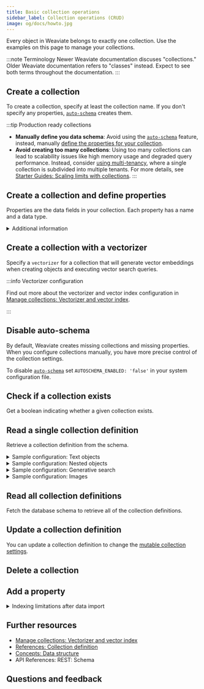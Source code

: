 ```yaml
---
title: Basic collection operations
sidebar_label: Collection operations (CRUD)
image: og/docs/howto.jpg
---
```



Every object in Weaviate belongs to exactly one collection. Use the examples on this page to manage your collections.

:::note Terminology
Newer Weaviate documentation discuses "collections." Older Weaviate documentation refers to "classes" instead. Expect to see both terms throughout the documentation.
:::


<VectorConfigSyntax />

## Create a collection

To create a collection, specify at least the collection name. If you don't specify any properties, [`auto-schema`](https://www.google.com/search?q=../config-refs/collections.mdx%23auto-schema) creates them.


<InitialCaps />

<Tabs groupId="languages">
  <TabItem value="py" label="Python">
    <FilteredTextBlock
      text={PyCode}
      startMarker="# START BasicCreateCollection"
      endMarker="# END BasicCreateCollection"
      language="py"
    />
  </TabItem>
  <TabItem value="js" label="JS/TS">
    <FilteredTextBlock
      text={TSCode}
      startMarker="// START BasicCreateCollection"
      endMarker="// END BasicCreateCollection"
      language="ts"
    />
  </TabItem>
  <TabItem value="go" label="Go">
    <FilteredTextBlock
      text={GoCode}
      startMarker="// START BasicCreateCollection"
      endMarker="// END BasicCreateCollection"
      language="gonew"
    />
  </TabItem>
  <TabItem value="java6" label="Java v6 (Beta)">
    <FilteredTextBlock
      text={JavaV6Code}
      startMarker="// START BasicCreateCollection"
      endMarker="// END BasicCreateCollection"
      language="java"
    />
  </TabItem>
  <TabItem value="java" label="Java">
    <FilteredTextBlock
      text={JavaCode}
      startMarker="// START BasicCreateCollection"
      endMarker="// END BasicCreateCollection"
      language="java"
    />
  </TabItem>
  <TabItem value="csharp" label="C# (Beta)">
    <FilteredTextBlock
      text={CSharpCode}
      startMarker="// START BasicCreateCollection"
      endMarker="// END BasicCreateCollection"
      language="csharp"
    />
  </TabItem>
</Tabs>

:::tip Production ready collections

- **Manually define you data schema**:
  Avoid using the [`auto-schema`](../config-refs/collections.mdx#auto-schema) feature, instead, manually [define the properties for your collection](#create-a-collection-and-define-properties).
- **Avoid creating too many collections**:
  Using too many collections can lead to scalability issues like high memory usage and degraded query performance. Instead, consider [using multi-tenancy](/weaviate/manage-collections/multi-tenancy), where a single collection is subdivided into multiple tenants. For more details, see [Starter Guides: Scaling limits with collections](/weaviate/starter-guides/managing-collections/collections-scaling-limits).
  :::

<!--

<CollectionsCountLimit />
-->

## Create a collection and define properties

Properties are the data fields in your collection. Each property has a name and a data type.

<details>
<summary>
Additional information
</summary>

Use properties to configure additional parameters such as data type, index characteristics, or tokenization.

For details, see:

- [References: Configuration: Schema](https://www.google.com/search?q=/weaviate/config-refs/collections.mdx)
- <SkipLink href="/weaviate/api/rest\#tag/schema">
    API References: REST: Schema
  </SkipLink>
- [Available data types](https://www.google.com/search?q=../config-refs/datatypes.md)

</details>

<Tabs groupId="languages">
  <TabItem value="py" label="Python">
    <FilteredTextBlock
      text={PyCode}
      startMarker="# START CreateCollectionWithProperties"
      endMarker="# END CreateCollectionWithProperties"
      language="py"
    />
  </TabItem>
  <TabItem value="js" label="JS/TS">
    <FilteredTextBlock
      text={TSCode}
      startMarker="// START CreateCollectionWithProperties"
      endMarker="// END CreateCollectionWithProperties"
      language="ts"
    />
  </TabItem>
  <TabItem value="go" label="Go">
    <FilteredTextBlock
      text={GoCode}
      startMarker="// START CreateCollectionWithProperties"
      endMarker="// END CreateCollectionWithProperties"
      language="gonew"
    />
  </TabItem>
  <TabItem value="java6" label="Java v6 (Beta)">
    <FilteredTextBlock
      text={JavaV6Code}
      startMarker="// START CreateCollectionWithProperties"
      endMarker="// END CreateCollectionWithProperties"
      language="java"
    />
  </TabItem>
  <TabItem value="java" label="Java">
    <FilteredTextBlock
      text={JavaCode}
      startMarker="// START CreateCollectionWithProperties"
      endMarker="// END CreateCollectionWithProperties"
      language="java"
    />
  </TabItem>
  <TabItem value="csharp" label="C# (Beta)">
    <FilteredTextBlock
      text={CSharpCode}
      startMarker="// START CreateCollectionWithProperties"
      endMarker="// END CreateCollectionWithProperties"
      language="csharp"
    />
  </TabItem>
</Tabs>

## Create a collection with a vectorizer

Specify a `vectorizer` for a collection that will generate vector embeddings when creating objects and executing vector search queries.

<Tabs groupId="languages">
  <TabItem value="py" label="Python">
    <FilteredTextBlock
      text={PyCode}
      startMarker="# START Vectorizer"
      endMarker="# END Vectorizer"
      language="py"
    />
  </TabItem>
  <TabItem value="js" label="JS/TS">
    <FilteredTextBlock
      text={TSCode}
      startMarker="// START Vectorizer"
      endMarker="// END Vectorizer"
      language="ts"
    />
  </TabItem>
  <TabItem value="go" label="Go">
    <FilteredTextBlock
      text={GoCode}
      startMarker="// START CreateCollectionWithVectorizer"
      endMarker="// END CreateCollectionWithVectorizer"
      language="gonew"
    />
  </TabItem>
  <TabItem value="java6" label="Java v6 (Beta)">
    <FilteredTextBlock
      text={JavaV6Code}
      startMarker="// START Vectorizer"
      endMarker="// END Vectorizer"
      language="java"
    />
  </TabItem>
  <TabItem value="java" label="Java">
    <FilteredTextBlock
      text={JavaCode}
      startMarker="// START CreateCollectionWithVectorizer"
      endMarker="// END CreateCollectionWithVectorizer"
      language="java"
    />
  </TabItem>
  <TabItem value="csharp" label="C# (Beta)">
    <FilteredTextBlock
      text={CSharpCode}
      startMarker="// START Vectorizer"
      endMarker="// END Vectorizer"
      language="csharp"
    />
  </TabItem>
</Tabs>

:::info Vectorizer configuration

Find out more about the vectorizer and vector index configuration in [Manage collections: Vectorizer and vector index](https://www.google.com/search?q=./vector-config.mdx).

:::

## Disable auto-schema

By default, Weaviate creates missing collections and missing properties. When you configure collections manually, you have more precise control of the collection settings.

To disable [`auto-schema`](https://www.google.com/search?q=../config-refs/collections.mdx%23auto-schema) set `AUTOSCHEMA_ENABLED: 'false'` in your system configuration file.

## Check if a collection exists

Get a boolean indicating whether a given collection exists.

<Tabs groupId="languages">
  <TabItem value="py" label="Python">
    <FilteredTextBlock
      text={PyCode}
      startMarker="# START CheckIfExists"
      endMarker="# END CheckIfExists"
      language="py"
    />
  </TabItem>
  <TabItem value="js" label="JS/TS">
    <FilteredTextBlock
      text={TSCode}
      startMarker="// START CheckIfExists"
      endMarker="// END CheckIfExists"
      language="ts"
    />
  </TabItem>
</Tabs>

## Read a single collection definition

Retrieve a collection definition from the schema.

<Tabs groupId="languages">
  <TabItem value="py" label="Python">
    <FilteredTextBlock
      text={PyCode}
      startMarker="# START ReadOneCollection"
      endMarker="# END ReadOneCollection"
      language="py"
    />
  </TabItem>
  <TabItem value="js" label="JS/TS">
    <FilteredTextBlock
      text={TSCode}
      startMarker="// START ReadOneCollection"
      endMarker="// END ReadOneCollection"
      language="ts"
    />
  </TabItem>
  <TabItem value="go" label="Go">
    <FilteredTextBlock
      text={GoCode}
      startMarker="// START ReadOneCollection"
      endMarker="// END ReadOneCollection"
      language="gonew"
    />
  </TabItem>
  <TabItem value="java6" label="Java v6 (Beta)">
    <FilteredTextBlock
      text={JavaV6Code}
      startMarker="// START ReadOneCollection"
      endMarker="// END ReadOneCollection"
      language="java"
    />
  </TabItem>
  <TabItem value="java" label="Java">
    <FilteredTextBlock
      text={JavaCode}
      startMarker="// START ReadOneCollection"
      endMarker="// END ReadOneCollection"
      language="java"
    />
  </TabItem>
  <TabItem value="csharp" label="C# (Beta)">
    <FilteredTextBlock
      text={CSharpCode}
      startMarker="// START ReadOneCollection"
      endMarker="// END ReadOneCollection"
      language="csharp"
    />
  </TabItem>
</Tabs>

<details>
<summary>Sample configuration: Text objects</summary>

This configuration for text objects defines the following:

- The collection name (`Article`)
- The vectorizer module (`text2vec-cohere`) and model (`embed-multilingual-v2.0`)
- A set of properties (`title`, `body`) with `text` data types.

<!-- end list -->

```json
{
  "class": "Article",
  "vectorizer": "text2vec-cohere",
  "moduleConfig": {
    "text2vec-cohere": {
      "model": "embed-multilingual-v2.0"
    }
  },
  "properties": [
    {
      "name": "title",
      "dataType": ["text"]
    },
    {
      "name": "body",
      "dataType": ["text"]
    }
  ]
}
```

</details>

<details>
<summary>Sample configuration: Nested objects</summary>

:::info Added in `v1.22`
:::

This configuration for nested objects defines the following:

- The collection name (`Person`)

- The vectorizer module (`text2vec-huggingface`)

- A set of properties (`last_name`, `address`)

  - `last_name` has `text` data type
  - `address` has `object` data type

- The `address` property has two nested properties (`street` and `city`)

<!-- end list -->

```json
{
  "class": "Person",
  "vectorizer": "text2vec-huggingface",
  "properties": [
    {
      "dataType": ["text"],
      "name": "last_name"
    },
    {
      "dataType": ["object"],
      "name": "address",
      "nestedProperties": [
        { "dataType": ["text"], "name": "street" },
        { "dataType": ["text"], "name": "city" }
      ]
    }
  ]
}
```

</details>

<details>
<summary>Sample configuration: Generative search</summary>

This configuration for [retrieval augmented generation](https://www.google.com/search?q=../search/generative.md) defines the following:

- The collection name (`Article`)
- The default vectorizer module (`text2vec-openai`)
- The generative module (`generative-openai`)
- A set of properties (`title`, `chunk`, `chunk_no` and `url`)
- The tokenization option for the `url` property
- The vectorization option (`skip` vectorization) for the `url` property

<!-- end list -->

```json
{
  "class": "Article",
  "vectorizer": "text2vec-openai",
  "vectorIndexConfig": {
    "distance": "cosine"
  },
  "moduleConfig": {
    "generative-openai": {}
  },
  "properties": [
    {
      "name": "title",
      "dataType": ["text"]
    },
    {
      "name": "chunk",
      "dataType": ["text"]
    },
    {
      "name": "chunk_no",
      "dataType": ["int"]
    },
    {
      "name": "url",
      "dataType": ["text"],
      "tokenization": "field",
      "moduleConfig": {
        "text2vec-openai": {
          "skip": true
        }
      }
    }
  ]
}
```

</details>

<details>
<summary>Sample configuration: Images</summary>

This configuration for image search defines the following:

- The collection name (`Image`)

- The vectorizer module (`img2vec-neural`)

  - The `image` property configures collection to store image data.

- The vector index distance metric (`cosine`)

- A set of properties (`image`), with the `image` property set as `blob`.

For image searches, see [Image search](https://www.google.com/search?q=../search/image.md).

```json
{
  "class": "Image",
  "vectorizer": "img2vec-neural",
  "vectorIndexConfig": {
    "distance": "cosine"
  },
  "moduleConfig": {
    "img2vec-neural": {
      "imageFields": ["image"]
    }
  },
  "properties": [
    {
      "name": "image",
      "dataType": ["blob"]
    }
  ]
}
```

</details>

## Read all collection definitions

Fetch the database schema to retrieve all of the collection definitions.

<Tabs groupId="languages">
  <TabItem value="py" label="Python">
    <FilteredTextBlock
      text={PyCode}
      startMarker="# START ReadAllCollections"
      endMarker="# END ReadAllCollections"
      language="py"
    />
  </TabItem>
  <TabItem value="js" label="JS/TS">
    <FilteredTextBlock
      text={TSCode}
      startMarker="// START ReadAllCollections"
      endMarker="// END ReadAllCollections"
      language="ts"
    />
  </TabItem>
  <TabItem value="go" label="Go">
    <FilteredTextBlock
      text={GoCode}
      startMarker="// START ReadAllCollections"
      endMarker="// END ReadAllCollections"
      language="gonew"
    />
  </TabItem>
  <TabItem value="java6" label="Java v6 (Beta)">
    <FilteredTextBlock
      text={JavaV6Code}
      startMarker="// START ReadAllCollections"
      endMarker="// END ReadAllCollections"
      language="java"
    />
  </TabItem>
  <TabItem value="java" label="Java">
    <FilteredTextBlock
      text={JavaCode}
      startMarker="// START ReadAllCollections"
      endMarker="// END ReadAllCollections"
      language="java"
    />
  </TabItem>
  <TabItem value="csharp" label="C# (Beta)">
    <FilteredTextBlock
      text={CSharpCode}
      startMarker="// START ReadAllCollections"
      endMarker="// END ReadAllCollections"
      language="csharp"
    />
  </TabItem>
</Tabs>

## Update a collection definition


<RaftRFChangeWarning />

You can update a collection definition to change the [mutable collection settings](https://www.google.com/search?q=../config-refs/collections.mdx%23mutability).

<Tabs groupId="languages">
  <TabItem value="py" label="Python">
    <FilteredTextBlock
      text={PyCode}
      startMarker="# START UpdateCollection"
      endMarker="# END UpdateCollection"
      language="py"
    />
  </TabItem>
  <TabItem value="js" label="JS/TS">
    <FilteredTextBlock
      text={TSCode}
      startMarker="// START UpdateCollection"
      endMarker="// END UpdateCollection"
      language="ts"
    />
  </TabItem>
  <TabItem value="go" label="Go">
    <FilteredTextBlock
      text={GoCode}
      startMarker="// START UpdateCollection"
      endMarker="// END UpdateCollection"
      language="gonew"
    />
  </TabItem>
  <TabItem value="java6" label="Java v6 (Beta)">
    <FilteredTextBlock
      text={JavaV6Code}
      startMarker="// START UpdateCollection"
      endMarker="// END UpdateCollection"
      language="java"
    />
  </TabItem>
  <TabItem value="java" label="Java">
    <FilteredTextBlock
      text={JavaReplicationCode}
      startMarker="// START UpdateCollection"
      endMarker="// END UpdateCollection"
      language="java"
    />
  </TabItem>
  <TabItem value="csharp" label="C# (Beta)">
    <FilteredTextBlock
      text={CSharpCode}
      startMarker="// START UpdateCollection"
      endMarker="// END UpdateCollection"
      language="csharp"
    />
  </TabItem>
</Tabs>

## Delete a collection


<CautionSchemaDeleteClass />

## Add a property

<details>
<summary>
Indexing limitations after data import
</summary>

There are no index limitations when you add collection properties before you import data.

If you add a new property after you import data, there is an impact on indexing.<br/><br/>

Property indexes are built at import time. If you add a new property after importing some data, pre-existing objects index aren't automatically updated to add the new property. This means pre-existing objects aren't added to the new property index. Queries may return unexpected results because the index only includes new objects.<br/><br/>

To create an index that includes all of the objects in a collection, do one of the following:

- New collections: Add all of the collection's properties before importing objects.
- Existing collections: Export the existing data from the collection. Re-create it with the new property. Import the data into the updated collection.

We are working on a re-indexing API to allow you to re-index the data after adding a property. This will be available in a future release.

</details>


<CodeSchemaAddProperties />

## Further resources

- [Manage collections: Vectorizer and vector index](https://www.google.com/search?q=./vector-config.mdx)
- [References: Collection definition](https://www.google.com/search?q=/weaviate/config-refs/collections.mdx)
- [Concepts: Data structure](https://www.google.com/search?q=../concepts/data.md)
- <SkipLink href="/weaviate/api/rest\#tag/schema/post/schema">
    API References: REST: Schema
  </SkipLink>

## Questions and feedback


<DocsFeedback />
